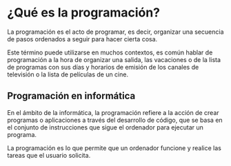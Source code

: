 # ¿Qué es la programación?

La programación es el acto de programar, es decir, organizar una secuencia de pasos ordenados a seguir para hacer cierta cosa.

Este término puede utilizarse en muchos contextos, es común hablar de programación a la hora de organizar una salida, las vacaciones o de la lista de programas con sus días y horarios de emisión de los canales de televisión o la lista de películas de un cine.

## Programación en informática

En el ámbito de la informática, la programación refiere a la acción de crear programas o aplicaciones a través del desarrollo de código, que se basa en el conjunto de instrucciones que sigue el ordenador para ejecutar un programa.

La programación es lo que permite que un ordenador funcione y realice las tareas que el usuario solicita.